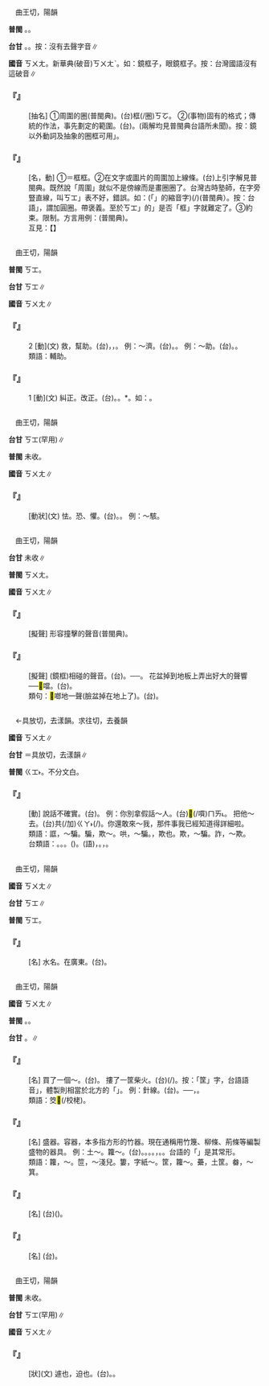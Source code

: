 
=={{ruby|框|ㄎㄨㄤ}}==

　曲王切，陽韻

'''普閩''' {{ruby|(文)|ㄎㆲ}}。{{ruby|(語)|ㄎㄧㄥˊ}}。

'''台甘''' {{ruby|(文)|ㄎㆲ}}。{{ruby|(語)|ㄎㄧㄥˊ}}。按：沒有去聲字音∥

'''國音''' <rt>ㄎㄨㄤ</rt>。新華典(破音)<rt>ㄎㄨㄤˋ</rt>。如：鏡框子，眼鏡框子。按：台灣國語沒有這破音∥

    

==='''『{{ruby|框|ㄎㄨㄤ}}{{ruby|框|ㄎㄨㄤ}}』'''===
: [抽名] ①周圍的圈(普閩典)。(台){{ruby|周|ㄐㄧㄨ}}{{ruby|圍|ㄨㄧˊ}}{{ruby|丌|ㆤ}}框(/圈)<rt>ㄎㆦ</rt>。 ②(事物)固有的格式；傳統的作法，事先劃定的範圍。(台){{ruby|固|ㄍㆦ˪}}{{ruby|有|ㄧㄨˋ}}{{ruby|丌|ㆤ}}{{ruby|形|ㄏㄧㄥˊ}}{{ruby|式|ㄒㄧㆤㆶ}}。{{ruby|設|ㄒㄧㄚㆵ}}{{ruby|定|ㄉㄧㄥ˫}}{{ruby|丌|ㆤ}}{{ruby|範|ㄏㄨㄢ˫}}{{ruby|圍|ㄨㄧˊ}}(兩解均見普閩典台語所未聞)。按：鏡{{ruby|框|ㄎㄨㄤˋ}}以外動詞及抽象的圈框可用{{ruby|「|ㄎㄨㄤ}}」。
    

==='''『{{ruby|框|ㄎㄨㄤ}}』'''===
: [名，動] ①＝框框。②在文字或圖片的周圍加上線條。(台)上引字解見普閩典。既然說「周圍」就似不是傍線而是畫圈圈了。台灣古時塾師，在字旁豎直線，叫{{ruby|「|ㄎㄧㄚ˫}}<rt>ㄎㆲ</rt>」表不好，錯誤。如：{{ruby|將|ㄐㄧㆲ}}{{ruby|<mark>&#xffb50;</mark>|ㄐㄧㆵ}}(「{{ruby|此|ㄐㄧˋ}}{{ruby|一|ㄐㄧㆵ ͘}}」的縮音字)(/{{ruby|此|ㄐㄧㆵ}}){{ruby|幾|ㄍㄨㄧˋ}}{{ruby|字|ㆢㄧ˫/ㄌㄧ˫}}{{ruby|框|ㄎㆲ}}{{ruby|起|·ㄎㄧˋ}}{{ruby|來|·ㄌㄞˊ}}(普閩典）。按：台語{{ruby|「|ㄎㆲ}}」，謂加圓圈。帶褒義。至於{{ruby|「|ㄎㄧㄚ˫}}<rt>ㄎㆲ</rt>」的{{ruby|「|ㄎㆲ}}」是否「框」字就難定了。③約束。限制。方言用例：{{ruby|不|ㆬ˫}}{{ruby|通|ㄊㄤ}}{{ruby|框|ㄎㆲ}}{{ruby|傷|ㄒㄧㆫ/ㄒㄧㆧ}}{{ruby|死|ㄒㄧˋ}}(普閩典)。
:互見：【{{ruby|框|ㄎㄨㄤˋ}}】
:
    

=={{ruby|匡|ㄎㄨㄤ}}==

　曲王切，陽韻

'''普閩''' <rt>ㄎㆲ</rt>。

'''台甘''' <rt>ㄎㆲ</rt>∥

'''國音''' <rt>ㄎㄨㄤ</rt>∥

    

==='''『{{ruby|匡|ㄎㄨㄤ}}』'''===
:2  [動](文) 救，幫助。(台){{ruby|救|ㄍㄧㄨ˪}}，{{ruby|救|ㄍㄧㄨ˪}}{{ruby|濟|ㄗㆤ˪}}，{{ruby|贊|ㄗㄢ˪}}{{ruby|助|ㄗㆦ˫}}。 例：～濟。(台){{ruby|救|ㄍㄧㄨ˪}}{{ruby|濟|ㄗㆤ˪}}。{{ruby|鬥|ㄉㄠ˪}}{{ruby|骹|ㄎㄚ}}{{ruby|手|ㄑㄧㄨˋ}}。 例：～助。(台){{ruby|扶|ㄏㄨˊ}}{{ruby|助|ㄗㆦ˫}}。{{ruby|幫|ㄅㄤ}}{{ruby|助|ㄗㆦ˫}}。
:類語：輔助。
:
    

==='''『{{ruby|匡|ㄎㄨㄤ}}』'''===
:1  [動](文) 糾正。改正。(台){{ruby|糾|ㄍㄧㄨˋ}}{{ruby|正|ㄐㄧㄥ˪}}。{{ruby|改|ㄍㄞˋ}}{{ruby|正|ㄐㄧㄥ˪}}。{{ruby|矯|ㄑㄧㄠˊ}}*{{ruby|正|ㄐㄧㆩ˪}}。如：{{ruby|匡|ㄎㄨㄤ}}{{ruby|正|ㄓㄥˋ}}。
    

=={{ruby|恇|ㄎㄨㄤ}}==

　曲王切，陽韻

'''台甘''' <rt>ㄎㆲ</rt>(罕用)∥

'''普閩''' 未收。

'''國音''' <rt>ㄎㄨㄤ</rt>∥

    

==='''『{{ruby|恇|ㄎㄨㄤ}}』'''===
: [動狀](文) 怯。恐、懼。(台){{ruby|畏|ㄨㄧ˪}}{{ruby|驚|ㄍㄧㆩ}}。{{ruby|驚|ㄍㄧㆩ}}{{ruby|惶|ㄏㄧㆩˊ}}。 例：～駭。
    

=={{ruby|<mark>&#xf98e5;</mark>|ㄎㄨㄤ}}==

　曲王切，陽韻

'''台甘''' 未收∥

'''普閩''' <rt>ㄎㄨㄤ</rt>。

'''國音''' <rt>ㄎㄨㄤ</rt>∥

    

==='''『{{ruby|<mark>&#xf98e5;</mark>|ㄎㄨㄤ}}』'''===
: [擬聲] 形容撞擊的聲音(普閩典)。
    

==='''『{{ruby|<mark>&#xf98e5;</mark>|ㄎㄨㄤ}}{{ruby|噹|ㄉㄤ}}』'''===
: [擬聲] (鏡框)相碰的聲音。(台){{ruby|相|ㄒㄧㄜ/ㄙㆩ}}{{ruby|叩|ㄎㆦㆶ ͘/ㄎㄚㆴ ͘}}{{ruby|丌|ㆤ}}{{ruby|聲|ㄒㄧㆩ}}。──{{ruby|叩|ㄎㆦㆶ ͘}}{{ruby|一|ㄐㄧㆵ ͘}}{{ruby|下|·ㆤ˫}}{{ruby|叩|ㄎㆦㆶ ͘}}{{ruby|一|ㄐㄧㆵ ͘}}{{ruby|下|·ㆤ˫}}。 花盆掉到地板上弄出好大的聲響──<mark>&#xf98e5;</mark>噹。(台){{ruby|吭|ㄎㆲ˪}}{{ruby|哢|ㄌㆲ˪}}。
:類句：<mark>&#xf98e5;</mark>啷地一聲(臉盆掉在地上了)。(台){{ruby|吭|ㄎㆲ˪}}{{ruby|仔|ㄚ}}{{ruby|一|ㄐㄧㆵ ͘}}{{ruby|下|·ㆤ˫}}{{ruby|下|ㄍㄚ}}{{ruby|落|ㄌㄠㆷ ͘}}{{ruby|落|ㄌㄜㆷ ͘}}{{ruby|塗|ㄊㆦˊ}}{{ruby|腳|ㄎㄚ}}。
:
    

=={{ruby|誆|ㄎㄨㄤ}}==

　←具放切，去漾韻{{ruby|＝|ㄍㄨㄤˋ}}。求往切，去養韻{{ruby|＝|ㄍㄨㄤˋ}}

'''國音''' <rt>ㄎㄨㄤ</rt>∥

'''台甘''' {{ruby|(文)|ㄍㆲ˪}}＝具放切，去漾韻∥

'''普閩''' <rt>ㄍㆲ˫</rt>{{ruby|、|ㄎㆲ˫}}。不分文白。

    

==='''『{{ruby|誆|ㄎㄨㄤ}}』'''===
: [動] 說話不確實。(台){{ruby|用|ㄧㆲ˫}}{{ruby|語|ㆣㄨˋ/ㆣㄧˋ}}{{ruby|言|ㆣㄧㄢˊ/ㆣㄢˊ}}{{ruby|來|ㄌㄞˊ}}{{ruby|騙|ㄆㄧㄢ˪}}{{ruby|人|·ㄌㄤˊ}}。 例：你別拿假話～人。(台){{ruby|汝|ㄌㄧˋ}}<mark>&#xffb49;</mark>(/嘪)<rt>ㄇㄞ˪</rt>{{ruby|講|ㄍㆲˋ}}{{ruby|→|ㄍㆲ}}{{ruby|白|ㄅㆤㆷ ͘}}{{ruby|賊|ㄘㄚㆵ ͘}}{{ruby|話|ㄨㆤ˫}}{{ruby|來|ㄌㄞˊ}}{{ruby|騙|ㄆㄧㄢ˪}}{{ruby|人|·ㄌㄤˊ}}。 把他～去。(台)共(/加)<rt>ㄍㄚ˫</rt>{{ruby|伊|ㄧ}}{{ruby|騙|ㄆㄧㄢ˪}}(/{{ruby|拐|ㄍㄨㄞˋ}}){{ruby|去|ㄎㄧ˪}}。你還敢來～我，那件事我已經知道得詳細啦。
:類語：誆，～騙。騙，欺～。哄，～騙。{{ruby|誑|ㄎㄨㄤˊ}}，欺也。欺，～騙。詐，～欺。
:
:台類語：{{ruby|騙|ㄆㄧㄢ˪}}。{{ruby|諞|ㄅㄧㄢˋ}}。{{ruby|拐|ㄍㄨㄞˋ}}。{{ruby|講|ㄍㆲˋ}}{{ruby|→|ㄍㆲ}}{{ruby|白|ㄅㆤㆷ ͘}}{{ruby|賊|ㄘㄚㆵ ͘}}({{ruby|話|ㄨㆤ˫}})。{{ruby|設|ㄒㄧㄚㆵ}}(語)，{{ruby|設|ㄒㄧㄚㆵ}}{{ruby|人|·ㄌㄤˊ}}。{{ruby|搧|ㄒㄧㄢ˪}}，{{ruby|搧|ㄒㄧㄢ˪}}{{ruby|大|ㄉㄨㄚ˫}}{{ruby|耳|ㄏㄧ˫/ㄏㆪ˫}}。
:
    

=={{ruby|洭|ㄎㄨㄤ}}==

　曲王切，陽韻

'''國音''' <rt>ㄎㄨㄤ</rt>∥

'''台甘''' <rt>ㄎㆲ</rt>∥

'''普閩''' <rt>ㄎㆲ</rt>。

    

==='''『{{ruby|洭|ㄎㄨㄤ}}{{ruby|河|ㄏㄜˊ}}』'''===
: [名] 水名。在廣東。(台){{ruby|洭|ㄎㆲ}}{{ruby|河|ㄏㄜˊ}}。
    

=={{ruby|筐|ㄎㄨㄤ}}==

　曲王切，陽韻

'''國音''' <rt>ㄎㄨㄤ</rt>∥

'''普閩''' {{ruby|(文)|ㄎㆲ}}。{{ruby|(語)|ㄎㄧㄥ}}。

'''台甘''' {{ruby|(文)|ㄎㆲ}}。{{ruby|(語)|ㄎㄧㄥ}}∥

    

==='''『{{ruby|筐|ㄎㄨㄤ}}{{ruby|兒|ㄦ}}』'''===
: [名] 買了一個～。(台){{ruby|買|ㆠㄨㆤˋ/ㆠㆤˋ}}{{ruby|一|ㄐㄧㆵ ͘}}{{ruby|骹|ㄎㄚ}}{{ruby|籠|ㄌㄤˋ}}{{ruby|仔|ㄚ}}。 摟了一筐柴火。(台){{ruby|耙|ㄅㆤˊ}}(/{{ruby|拾|ㄎㄧㄜㆷ}}){{ruby|一|ㄐㄧㆵ ͘}}{{ruby|籠|ㄌㄤˋ}}{{ruby|起|ㄎㄧˋ}}{{ruby|火|ㄏㄨㆤˋ/ㄏㆤˋ/ㄏㄜˋ}}{{ruby|柴|ㄘㄚˊ}}。按：「筐」字，台語語音{{ruby|「|ㄎㄧㄥ}}」，體製則相當於北方的「{{ruby|笸|ㄆㄛˇ}}」。 例：針線{{ruby|笸|ㄆㄛˇ}}。(台){{ruby|針|ㄐㄧㆰ}}{{ruby|線|ㄙㄨㆩ˪}}{{ruby|筐|ㄎㄧㄥ}}{{ruby|仔|ㄚ}}。──{{ruby|淺|ㄑㄧㄢˋ}}，{{ruby|無|ㆠㄜˊ}}{{ruby|梁|ㄋㄧㄨˊ}}。
:類語：筊<mark>&#xffdfd;</mark>(/校栳)。
:
    

==='''『{{ruby|筐|ㄎㄨㄤ}}』'''===
: [名] 盛器。容器，本多指方形的竹器。現在通稱用竹篾、柳條、荊條等編製盛物的器具。 例：土～。籮～。(台){{ruby|籃|ㄋㄚˊ}}{{ruby|仔|ㄚ}}。{{ruby|菜|ㄘㄞ˪}}{{ruby|籃|ㄋㄚˊ}}。{{ruby|籠|ㄌㄤˋ}}{{ruby|仔|ㄚ}}。{{ruby|柑|ㄍㆰ}}{{ruby|籃|ㄌㆰˊ}}。{{ruby|籮|ㄌㄨㄚˊ}}，{{ruby|米|ㆠㄧˋ}}{{ruby|籮|ㄌㄨㄚˊ}}。{{ruby|米|ㆠㄧˋ}}{{ruby|籃|ㄋㄚˊ}}。台語的「{{ruby|柑|ㄍㆰ}}{{ruby|籠|ㄌㄤˋ}}」是其常形。
:類語：籮，{{ruby|笸|ㄆㄛˇ}}～。笸，～淺兒。簍，字紙～。筐，籮～。虆，土筐。畚，～箕。
:
    

==='''『{{ruby|竹|ㄓㄨˊ}}{{ruby|筐|ㄎㄨㄤ}}』'''===
: [名] (台){{ruby|用|ㄧㆲ˫/ㄧㄥ˫}}{{ruby|竹|ㄉㄧㆤㆶ}}{{ruby|篾|ㆠㄧㆷ ͘}}({{ruby|粗|ㄘㆦ}}{{ruby|篾|ㆠㄧㆷ ͘}}){{ruby|做|ㄗㄨㆤ˪/ㄗㄜ˪}}{{ruby|丌|ㆤ}}{{ruby|籠|ㄌㄤˋ}}{{ruby|仔|ㄚ}}。
    

==='''『{{ruby|土|ㄊㄨˇ}}{{ruby|筐|ㄎㄨㄤ}}』'''===
: [名] (台){{ruby|擔|ㄉㆩ}}{{ruby|塗|ㄊㆦˊ}}{{ruby|丌|ㆤ}}{{ruby|籠|ㄌㄤˋ}}{{ruby|仔|ㄚ}}。
    

=={{ruby|劻|ㄎㄨㄤ}}==

　曲王切，陽韻

'''普閩''' 未收。

'''台甘''' <rt>ㄎㆲ</rt>(罕用)∥

'''國音''' <rt>ㄎㄨㄤ</rt>∥

    

==='''『{{ruby|劻|ㄎㄨㄤ}}』'''===
: [狀](文) 遽也，迫也。(台){{ruby|急|ㄍㄧㆴ}}{{ruby|迫|ㄅㄧㆤㆶ}}。{{ruby|迫|ㄅㄧㆤㆶ}}{{ruby|切|ㄑㄧㄚㆵ}}{{ruby|丌|ㆤ}}{{ruby|款|ㄎㄨㄢˋ}}。
    
